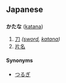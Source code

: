 ==Japanese==
==={{Furigana}}===
'''かたな''' ([[katana]])

# [[刀]] ''([[sword]], [[katana]])''
# [[片名]]

====Synonyms====
*[[つるぎ]]